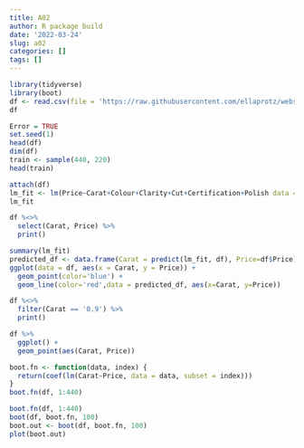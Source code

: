 ```yaml
---
title: A02
author: R package build
date: '2022-03-24'
slug: a02
categories: []
tags: []
---
```


```r
library(tidyverse)
library(boot)
df <- read.csv(file = 'https://raw.githubusercontent.com/ellaprotz/webstie_ella/master/Professor_Proposes_Data.csv')
df
```
```r
Error = TRUE
set.seed(1)
head(df)
dim(df)
train <- sample(440, 220)
head(train)
```
```r
attach(df)
lm_fit <- lm(Price~Carat+Colour+Clarity+Cut+Certification+Polish data = df, subset = )
lm_fit
```



```r
df %<>%
  select(Carat, Price) %>%
  print()
```
```r

summary(lm_fit)
predicted_df <- data.frame(Carat = predict(lm_fit, df), Price=df$Price)
ggplot(data = df, aes(x = Carat, y = Price)) + 
  geom_point(color='blue') +
  geom_line(color='red',data = predicted_df, aes(x=Carat, y=Price))
```



```r
df %<>%
  filter(Carat == '0.9') %>%
  print()
```

```r
df %>%
  ggplot() +
  geom_point(aes(Carat, Price))
```

```r
boot.fn <- function(data, index) {
  return(coef(lm(Carat~Price, data = data, subset = index)))
}
boot.fn(df, 1:440)
```

```r
boot.fn(df, 1:440)
boot(df, boot.fn, 100)
boot.out <- boot(df, boot.fn, 100)
plot(boot.out)
```

